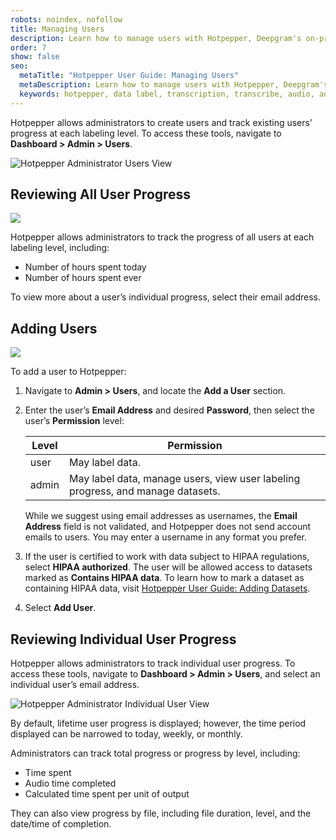 ```yaml
---
robots: noindex, nofollow
title: Managing Users
description: Learn how to manage users with Hotpepper, Deepgram's on-premises data labeling tool.
order: 7
show: false
seo:
  metaTitle: "Hotpepper User Guide: Managing Users"
  metaDescription: Learn how to manage users with Hotpepper, Deepgram's on-premises data labeling tool.
  keywords: hotpepper, data label, transcription, transcribe, audio, adminstrator, add user, manage user, user progress, track user
---
```


Hotpepper allows administrators to create users and track existing users’ progress at each labeling level. To access these tools, navigate to **Dashboard > Admin > Users**.

<div class="screenshot">
  <img src="/hotpepper-cholula-manage-users.png" alt="Hotpepper Administrator Users View" />
</div>

<div class="annotated">

## Reviewing All User Progress
<img src="/general-label-1.png" />
</div>

Hotpepper allows administrators to track the progress of all users at each labeling level, including:

- Number of hours spent today
- Number of hours spent ever

To view more about a user’s individual progress, select their email address.

<div class="annotated">

## Adding Users
<img src="/general-label-2.png" />
</div>

To add a user to Hotpepper:

1. Navigate to **Admin > Users**, and locate the **Add a User** section.

2. Enter the user’s **Email Address** and desired **Password**, then select the user’s **Permission** level:

    | Level | Permission |
    | ----- |----- |
    | user  | May label data. |
    | admin | May label data, manage users, view user labeling progress, and manage datasets. |

    <Alert type="info">

    While we suggest using email addresses as usernames, the **Email Address** field is not validated, and Hotpepper does not send account emails to users. You may enter a username in any format you prefer.

    </Alert>

3. If the user is certified to work with data subject to HIPAA regulations, select **HIPAA authorized**. The user will be allowed access to datasets marked as **Contains HIPAA data**. To learn how to mark a dataset as containing HIPAA data, visit [Hotpepper User Guide: Adding Datasets](/on-prem/optional-components/hotpepper/managing-datasets/#adding-datasets).

4. Select **Add User**.

## Reviewing Individual User Progress

Hotpepper allows administrators to track individual user progress. To access these tools, navigate to **Dashboard > Admin > Users**, and select an individual user’s email address.

<div class="screenshot">
  <img src="/hotpepper-cholula-review-user.png" alt="Hotpepper Administrator Individual User View" />
</div>

By default, lifetime user progress is displayed; however, the time period displayed can be narrowed to today, weekly, or monthly.

Administrators can track total progress or progress by level, including:

- Time spent
- Audio time completed
- Calculated time spent per unit of output

They can also view progress by file, including file duration, level, and the date/time of completion.
